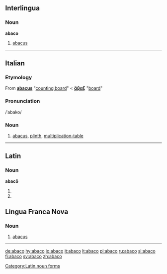 ==Interlingua==

===Noun===
'''abaco'''

# [[abacus]]

----

==Italian==

===Etymology===
From {{etyl|la|it}} '''[[abacus#Latin|abacus]]''' "[[counting board]]" < {{etyl|grc|it}} '''[[ἄβαξ]]''' {{italbrac|abax}} "[[board]]"

===Pronunciation===
/ˈabako/

===Noun===
{{it-noun|abac|m|o|hi}}

# [[abacus]], [[plinth]], [[multiplication-table]]

----

==Latin==

===Noun===
'''abacō''' {{m}}

# {{inflection of|abacus#Latin|abacus|dat|s}}
# {{inflection of|abacus#Latin|abacus|abl|s}}

[[Category:Latin noun forms]]

==Lingua Franca Nova==

===Noun===
{{infl|lfn|noun}}

# [[abacus]]

----

[[de:abaco]]
[[hy:abaco]]
[[io:abaco]]
[[it:abaco]]
[[lt:abaco]]
[[pl:abaco]]
[[ru:abaco]]
[[sl:abaco]]
[[fi:abaco]]
[[sv:abaco]]
[[zh:abaco]]
